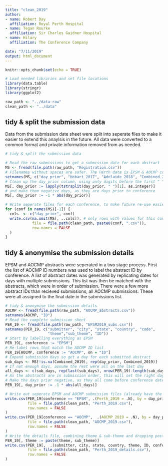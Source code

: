 ```yaml
---
title: "clean_2019"
author:
- name: Robert Day
  affiliation: Royal Perth Hospital
- name: Tegan Rourke
  affiliation: Sir Charles Gaidner Hospital
- name: Hilary
  affiliation: The Conference Company

date: "7/11/2019"
output: html_document
---
```


```r
knitr::opts_chunk$set(echo = TRUE)
```
```r
# Load needed libraries and set file locations
library(data.table)
library(stringr)
library(ggplot2)

raw_path <- "../data-raw"
clean_path <- "../data"
```

## tidy & split the submission data

Data from the submission date sheet were split into seperate files to make it easier to extend this anaylsis in the future.
All data were converted to a common format and private information removed from as needed.
```r
# tidy & split the submission data

# Read the raw submissions to get a submission date for each abstract
MS <- fread(file.path(raw_path, "Registration.csv"))
# Filenames without spaces are safer. The Perth data is EPSM & AOCMP combined
setnames(MS, c("day_prior", "Hobart_2017", "Adelaide_2018", "Combined_2019"))
# Clean up the day_prior column, using only digits before the first " "
MS[, day_prior := lapply(tstrsplit(day_prior, " ")[1], as.integer)]
# and make them negative days, as they are days prior to conference
MS[, day_prior := -1 * abs(day_prior)]

# Write seperate files for each conference, to make future re-use easier
for (conf in names(MS)[-1]) { 
  cols  <- c("day_prior", conf)
  write.csv(na.omit(MS[, ..cols]), # only rows with values for this conf
            file = file.path(clean_path, paste0(conf, ".csv")),
            row.names = FALSE
  )
}
```

## tidy & anonymise the submission details

EPSM and AOCMP abstracts were seperated in a two stage process.
First the list of AOCMP ID numbers was used to label the abstract ID by conference.
A list of abstract dates was generated by replicating dates for days with multiple submissions.
This list was then be matched with the abstracts, which were in order of submission.
There were a few more abstract IDs than recieved submissions, all AOCMP submissions.
These were all assigned to the final date in the submissions list.

```r
# tidy & anonymise the submission details
AOCMP <- fread(file.path(raw_path, "AOCMP_abstracts.csv"))
setnames(AOCMP, "ID")
# Read the complete submission sheet
PER_19 <- fread(file.path(raw_path, "EPSM2019_subs.csv"))
setnames(PER_19, c("submitter", "city", "state", "country", "code", 
                   "theme","sub_theme", "ID"))
# Start by labelling everything as EPSM
PER_19[, conference := "EPSM"]
# Re-label rows that match the AOCMP ID list
PER_19[AOCMP, conference := "AOCMP", on = "ID"]
# Expand submission days so get a day for each submitted abstract
sub_days <- MS[!is.na(Combined_2019), rep(day_prior, Combined_2019)]
# If not enough days, assume the rest were all on the last day
all_days <- c(sub_days, rep(last(sub_days), nrow(PER_19)-length(sub_days)))
# As the abstracts are in submission order, this will set the right day
# Make the days prior negative, as they all come before conference date
PER_19[, day_prior := -1 * abs(all_days)]

# Write out seperate EPSM and AOCMP submission files (already have the combined one above)
write.csv(PER_19[conference == "EPSM", .(Perth_2019 = .N), by = day_prior],
          file = file.path(clean_path, "Perth_2019.csv"),
          row.names = FALSE
)
write.csv(PER_19[conference == "AOCMP",  .(AOCMP_2019 = .N), by = day_prior],
          file = file.path(clean_path, "AOCMP_2019.csv"),
          row.names = FALSE
)
# Write the details file, combining theme & sub-theme and dropping postcode
PER_19[, theme := paste(theme, sub_theme)]
write.csv(PER_19[,  .(submitter, city, state, country, theme, ID, conference, day_prior)],
          file = file.path(clean_path, "Perth_2019_details.csv"),
          row.names = FALSE
)
```
